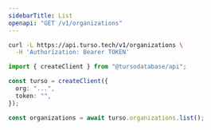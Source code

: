 ```yaml
---
sidebarTitle: List
openapi: "GET /v1/organizations"
---
```


<RequestExample>

```bash cURL
curl -L https://api.turso.tech/v1/organizations \
  -H 'Authorization: Bearer TOKEN'
```

```ts Node.js
import { createClient } from "@tursodatabase/api";

const turso = createClient({
  org: "...",
  token: "",
});

const organizations = await turso.organizations.list();
```

</RequestExample>
